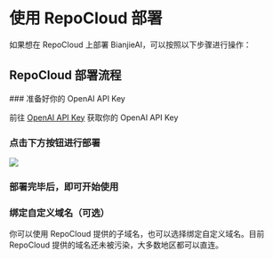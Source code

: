 # 使用 RepoCloud 部署

如果想在 RepoCloud 上部署 BianjieAI，可以按照以下步骤进行操作：

## RepoCloud 部署流程

<Steps>
  ### 准备好你的 OpenAI API Key

  前往 [OpenAI API Key](https://platform.openai.com/account/api-keys) 获取你的 OpenAI API Key

  ### 点击下方按钮进行部署

  [![][deploy-button-image]][deploy-link]

  ### 部署完毕后，即可开始使用

  ### 绑定自定义域名（可选）

  你可以使用 RepoCloud 提供的子域名，也可以选择绑定自定义域名。目前 RepoCloud 提供的域名还未被污染，大多数地区都可以直连。
</Steps>

[deploy-button-image]: https://d16t0pc4846x52.cloudfront.net/deploy.svg
[deploy-link]: https://repocloud.io/details/?app_id=248
